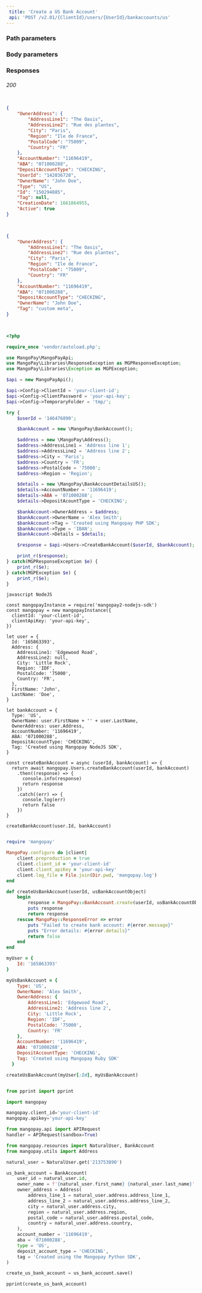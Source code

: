 ```yaml
---  
 title: 'Create a US Bank Account'  
 api: 'POST /v2.01/{ClientId}/users/{UserId}/bankaccounts/us'  
---  
```


  

### Path parameters  

<UserId1 />  

### Body parameters  

<OwnerAddress />  

<AccountNumber2 />  

<ABA />  

<DepositAccountType />  

<OwnerName />  

<Tag3 />  

### Responses  

###### 200   

<OwnerAddressResponse />  

<AccountNumberResponse />  

<ABAResponse />  

<DepositAccountTypeResponse />  

<UserIdResponse />  

<OwnerNameResponse />  

<TypeResponse />  

<IdResponse />  

<TagResponse />  

<CreationDateResponse />  

<ActiveResponse />  

 <ResponseExample>  

```json 200  

{
    "OwnerAddress": {
        "AddressLine1": "The Oasis",
        "AddressLine2": "Rue des plantes",
        "City": "Paris",
        "Region": "Ile de France",
        "PostalCode": "75009",
        "Country": "FR"
    },
    "AccountNumber": "11696419",
    "ABA": "071000288",
    "DepositAccountType": "CHECKING",
    "UserId": "142036728",
    "OwnerName": "John Doe",
    "Type": "US",
    "Id": "150294885",
    "Tag": null,
    "CreationDate": 1661864955,
    "Active": true
}
  

 ```  

 </ResponseExample>  

<RequestExample>  
  
```json REST  

{
    "OwnerAddress": {
        "AddressLine1": "The Oasis",
        "AddressLine2": "Rue des plantes",
        "City": "Paris",
        "Region": "Ile de France",
        "PostalCode": "75009",
        "Country": "FR"
    },
    "AccountNumber": "11696419",
    "ABA": "071000288",
    "DepositAccountType": "CHECKING",
    "OwnerName": "John Doe",
    "Tag": "custom meta",
}
  
```  

  
```php PHP  

<?php 

require_once 'vendor/autoload.php';

use MangoPay\MangoPayApi;
use MangoPay\Libraries\ResponseException as MGPResponseException;
use MangoPay\Libraries\Exception as MGPException;

$api = new MangoPayApi();

$api->Config->ClientId = 'your-client-id';
$api->Config->ClientPassword = 'your-api-key';
$api->Config->TemporaryFolder = 'tmp/';

try {
    $userId = '146476890';

    $bankAccount = new \MangoPay\BankAccount();

    $address = new \MangoPay\Address();
    $address->AddressLine1 = 'Address line 1';
    $address->AddressLine2 = 'Address line 2';
    $address->City = 'Paris';
    $address->Country = 'FR';
    $address->PostalCode = '75000';
    $address->Region = 'Region';

    $details = new \MangoPay\BankAccountDetailsUS();
    $details->AccountNumber = '11696419';
    $details->ABA = '071000288';
    $details->DepositAcountType = 'CHECKING';

    $bankAccount->OwnerAddress = $address;
    $bankAccount->OwnerName = 'Alex Smith';
    $bankAccount->Tag = 'Created using Mangopay PHP SDK';
    $bankAccount->Type = 'IBAN';
    $bankAccount->Details = $details;

    $response = $api->Users->CreateBankAccount($userId, $bankAccount);

    print_r($response);
} catch(MGPResponseException $e) {
    print_r($e);
} catch(MGPException $e) {
    print_r($e);
}  
```  

```  
javascript NodeJS  

const mangopayInstance = require('mangopay2-nodejs-sdk')
const mangopay = new mangopayInstance({
  clientId: 'your-client-id',
  clientApiKey: 'your-api-key',
})

let user = {
  Id: '165863393',
  Address: {
    AddressLine1: 'Edgewood Road',
    AddressLine2: null,
    City: 'Little Rock',
    Region: 'IDF',
    PostalCode: '75000',
    Country: 'FR',
  },
  FirstName: 'John',
  LastName: 'Doe',
}

let bankAccount = {
  Type: 'US',
  OwnerName: user.FirstName + '' + user.LastName,
  OwnerAddress: user.Address,
  AccountNumber: '11696419',
  ABA: '071000288',
  DepositAccountType: 'CHECKING',
  Tag: 'Created using Mangopay NodeJS SDK',
}

const createBankAccount = async (userId, bankAccount) => {
  return await mangopay.Users.createBankAccount(userId, bankAccount)
    .then((response) => {
      console.info(response)
      return response
    })
    .catch((err) => {
      console.log(err)
      return false
    })
}

createBankAccount(user.Id, bankAccount)  
```  

  
```ruby Ruby  

require 'mangopay'

MangoPay.configure do |client|
    client.preproduction = true
    client.client_id = 'your-client-id'
    client.client_apiKey = 'your-api-key'
    client.log_file = File.join(Dir.pwd, 'mangopay.log')
end

def createUsBankAccount(userId, usBankAccountObject)
    begin
        response = MangoPay::BankAccount.create(userId, usBankAccountObject)
        puts response
        return response
    rescue MangoPay::ResponseError => error
        puts "Failed to create bank account: #{error.message}"
        puts "Error details: #{error.details}"
        return false
    end
end

myUser = {
    Id: '165863393'
}

myUsBankAccount = {
    Type: 'US',
    OwnerName: 'Alex Smith',
    OwnerAddress: {
        AddressLine1: 'Edgewood Road',
        AddressLine2: 'Address line 2',
        City: 'Little Rock',
        Region: 'IDF',
        PostalCode: '75000',
        Country: 'FR'
    },
    AccountNumber: '11696419',
    ABA: '071000288',
    DepositAccountType: 'CHECKING',
    Tag: 'Created using Mangopay Ruby SDK'
  }

createUsBankAccount(myUser[:Id], myUsBankAccount)  
```  

  
```python Python  

from pprint import pprint

import mangopay

mangopay.client_id='your-client-id'
mangopay.apikey='your-api-key'

from mangopay.api import APIRequest
handler = APIRequest(sandbox=True)

from mangopay.resources import NaturalUser, BankAccount
from mangopay.utils import Address

natural_user = NaturalUser.get('213753890')

us_bank_account = BankAccount(
    user_id = natural_user.id,
    owner_name = f'{natural_user.first_name} {natural_user.last_name}',
    owner_address = Address(
        address_line_1 = natural_user.address.address_line_1,
        address_line_2 = natural_user.address.address_line_2,
        city = natural_user.address.city,
        region = natural_user.address.region,
        postal_code = natural_user.address.postal_code,
        country = natural_user.address.country,
    ),
    account_number = '11696419',
    aba = '071000288',
    type = 'US',
    deposit_account_type = 'CHECKING',
    tag = 'Created using the Mangopay Python SDK',
)

create_us_bank_account = us_bank_account.save()

pprint(create_us_bank_account)  
```  

  
</RequestExample>